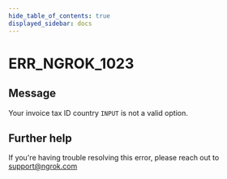 ```yaml
---
hide_table_of_contents: true
displayed_sidebar: docs
---
```



# ERR_NGROK_1023

## Message

Your invoice tax ID country `INPUT` is not a valid option.

<ErrorDetails error="err_ngrok_1023" />

## Further help

If you're having trouble resolving this error, please reach out to [support@ngrok.com](mailto:support@ngrok.com?subject=Help%20with%20ERR_NGROK_1023)
